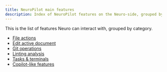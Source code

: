 ```yaml
---
title: NeuroPilot main features
description: Index of NeuroPilot features on the Neuro-side, grouped by category.
---
```


This is the list of features Neuro can interact with, grouped by category.

- [File actions](./file-actions)
- [Edit active document](./edit-active-document)
- [Git operations](./git-operations)
- [Linting analysis](./linting-analysis)
- [Tasks & terminals](./shells)
- [Copilot-like features](./copilot-features)
